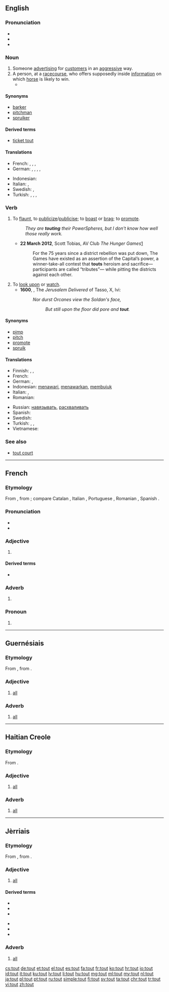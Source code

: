 {{also|toût}}
==English==
{{was wotd|2009|January|22}}

===Pronunciation===
* {{IPA|/taʊt/}}
* {{audio|en-us-tout.ogg|Audio (US)}}
* {{rhymes|aʊt}}

===Noun===
{{wikipedia}}
{{en-noun}}

# Someone [[advertise|advertising]] for [[customer|customers]] in an [[aggressive]] way.
# A person, at a [[racecourse]], who offers supposedly inside [[information]] on which [[horse]] is likely to win.
#* {{quote-book|year=1905|author=[[w:Emma Orczy|Baroness Emmuska Orczy]]
|title=[[w:The Case of Miss Elliott|The Hocussing of Cigarette]]
|chapter=2|url=http://openlibrary.org/works/OL8479084W
|passage=No one, however, would have anything to do with him, as Mr. Keeson's orders in those respects were very strict&thinsp;; he had often threatened any one of his ''employés'' with instant dismissal if he found him in company with one of these '''touts'''.}}

====Synonyms====
* [[barker]]
* [[pitchman]]
* [[spruiker]]

====Derived terms====
* [[ticket tout]]

====Translations====
{{trans-top|someone advertising for customers in an aggressive way}}
* French: {{t+|fr|racoleur|m}}, {{t|fr|vendeur ambulant|m}}, {{t+|fr|rabatteur|m}}, {{t+|fr|pronostiqueur|m}}
* German: {{qualifier|US}} {{t|de|Drogenvermittler|m}}, {{qualifier|US}} {{t|de|Drogenvermittlerin|f}}, {{qualifier|UK}} {{t|de|Kartenschwarzhändler|m}}, {{qualifier|UK}} {{t|de|Kartenschwarzhändlerin|f}}, {{t|de|Schlepperin|f}}
{{trans-mid}}
* Indonesian: {{t+|id|calo}}
* Italian: {{t+|it|strillone|m}}, {{t|it|imbonitore|m}}
* Swedish: {{t|sv|biljettförsäljare (illegal)}}, {{t|sv|kundvärvare}}
* Turkish: {{t|tr|arsız satıcı}}, {{t+|tr|çığırtkan}}, {{t+|tr|karaborsacı}}, {{t+|tr|tahminci}}
{{trans-bottom}}

===Verb===
{{en-verb}}

# {{context|transitive|lang=en}} To [[flaunt]], to [[publicize]]/[[publicise]]; to [[boast]] or [[brag]]; to [[promote]].
#: ''They are '''touting''' their PowerSpheres, but I don't know how well those really work.''
#* '''22 March 2012''', Scott Tobias, AV Club ''The Hunger Games''[http://www.avclub.com/articles/the-hunger-games,71293/]
#*: For the 75 years since a district rebellion was put down, The Games have existed as an assertion of the Capital’s power, a winner-take-all contest that '''touts''' heroism and sacrifice—participants are called “tributes”— while pitting the districts against each other.
# To [[look upon]] or [[watch]].
#* '''1600''', {{w|Edward Fairfax}}, The ''Jerusalem Delivered'' of Tasso, X, lvi:
#*: ''Nor durst Orcanes view the Soldan's face,''
#*:: ''But still upon the floor did pore and '''tout'''.''

====Synonyms====
* [[pimp]]
* [[pitch]]
* [[promote]]
* [[spruik]]

====Translations====
{{trans-top|To flaunt, to publicize/publicise; to boast or brag; to promote}}
* Finnish: {{t+|fi|kehua}}, {{t+|fi|ylistää}}, {{t+|fi|mainostaa}}
* French: {{t+|fr|racoler}}
* German: {{l|de|aufdringlich}} {{t+|de|ankündigen}}, {{t+|de|werben}} {{l|de|für}}
* Indonesian: [[tawar|menawari]], [[tawar|menawarkan]], [[bujuk|membujuk]]
* Italian: {{t+|it|pubblicizzare}}, {{t+|it|propagandare}}
* Romanian: {{t+|ro|racola}}
{{trans-mid}}
* Russian: [[навязывать]], [[расхваливать]]
* Spanish: {{t+|es|presumir}}
* Swedish: {{t|sv|pracka (på ngn en vara)}}
* Turkish: {{l|tr|çığırtkanlık}} {{t+|tr|etmek}}, {{l|tr|müşteri}} {{t+|tr|toplamak}}, {{l|tr|tiyo}} {{t+|tr|vermek}}
* Vietnamese: {{t+|vi|công bố}}
{{trans-bottom}}

===See also===
* [[tout court]]

----

==French==

===Etymology===
From {{etyl|fro|fr}} {{term|tot|lang=fro}}, from {{etyl|la|fr}} {{term|totus|lang=la}}; compare Catalan {{term|tot|lang=ca}}, Italian {{term|tutto|lang=it}}, Portuguese {{term|todo|lang=pt}}, Romanian {{term|tot|lang=ro}}, Spanish {{term|todo|lang=es}}.

===Pronunciation===
* {{IPA|/tu/|lang=fr}}
* {{audio|Fr-tout.ogg|audio}}

===Adjective===
{{fr-adj|mp=tous}}

# {{l|en|all}}

====Derived terms====
* {{l|fr|tout le monde}}

===Adverb===
{{fr-adv}}

# {{l|en|all}}

===Pronoun===
{{fr-pron}}

# {{l|en|everything}}

----

==Guernésiais==

===Etymology===
From {{etyl|fro|roa-grn}} {{term|tot|lang=fro}}, from {{etyl|la|roa-grn}} {{term|tōtus|lang=la}}.

===Adjective===
{{roa-grn-adj}}

# [[all]]

===Adverb===
{{roa-grn-adv}}

# [[all]]

----

==Haitian Creole==

===Etymology===
From {{etyl|fr|ht}} {{term|tout||all|lang=fr}}.

===Adjective===
{{head|ht|adjective}}

# [[all]]

===Adverb===
{{head|ht|adverb}}

# [[all]]

----

==Jèrriais==

===Etymology===
From {{etyl|fro|roa-jer}} {{term|tot|lang=fro}}, from {{etyl|la|roa-jer}} {{term|tōtus|lang=la}}.

===Adjective===
{{roa-jer-adj}}

# [[all]]

====Derived terms====
{{der-top}}
* {{l|roa-jer|èrtithe-tout|gloss=lumber-room}}
* {{l|roa-jer|homme à tout faithe|gloss=jack of all trades}}
* {{l|roa-jer|laîsse-tout-faithe|gloss=neglectful person}}
{{der-mid}}
* {{l|roa-jer|tout à ièrs|gloss=all eyes}}
* {{l|roa-jer|tout-s'mêle|gloss=busybody}}
* {{l|roa-jer|toute-êpice|gloss=allspice}}
{{der-bottom}}

===Adverb===
{{roa-jer-adv}}

# [[all]]

[[cs:tout]]
[[de:tout]]
[[et:tout]]
[[el:tout]]
[[es:tout]]
[[fa:tout]]
[[fr:tout]]
[[ko:tout]]
[[hr:tout]]
[[io:tout]]
[[id:tout]]
[[it:tout]]
[[ku:tout]]
[[lv:tout]]
[[li:tout]]
[[hu:tout]]
[[mg:tout]]
[[ml:tout]]
[[my:tout]]
[[nl:tout]]
[[ja:tout]]
[[pl:tout]]
[[pt:tout]]
[[ru:tout]]
[[simple:tout]]
[[fi:tout]]
[[sv:tout]]
[[ta:tout]]
[[chr:tout]]
[[tr:tout]]
[[vi:tout]]
[[zh:tout]]